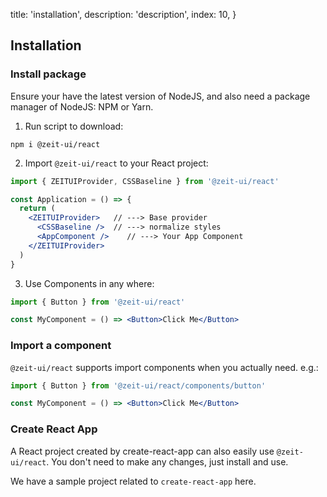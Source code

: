 
  title: 'installation',
  description: 'description',
  index: 10,
}

## Installation

### Install package

<Note>
Ensure your have the latest version of <Link href="https://nodejs.org/en/download/">NodeJS</Link>,
and also need a package manager of NodeJS: <Link href="https://www.npmjs.com/">NPM</Link> or <Link href="https://yarnpkg.com/">Yarn</Link>.
</Note>

1. Run script to download:

<Code bash darkBash>npm i @zeit-ui/react</Code>

2. Import `@zeit-ui/react` to your React project:

```jsx
import { ZEITUIProvider, CSSBaseline } from '@zeit-ui/react'

const Application = () => {
  return (
    <ZEITUIProvider>   // ---> Base provider
      <CSSBaseline />  // ---> normalize styles
      <AppComponent />    // ---> Your App Component
    </ZEITUIProvider>
  )
}
```

3. Use Components in any where:

```jsx
import { Button } from '@zeit-ui/react'

const MyComponent = () => <Button>Click Me</Button>
```

<Spacer y={3} />

### Import a component

`@zeit-ui/react` supports import components when you actually need. e.g.:

```jsx
import { Button } from '@zeit-ui/react/components/button'

const MyComponent = () => <Button>Click Me</Button>
```

<Spacer y={3} />

### Create React App

A React project created by <Link target="_blank" rel="nofollow" href="https://github.com/facebook/create-react-app">create-react-app</Link> can
also easily use `@zeit-ui/react`. You don't need to make any changes, just install and use.

We have <Link target="_blank" rel="nofollow" href="https://github.com/zeit-ui/react-getting-started">a sample project related to `create-react-app` here</Link>.



